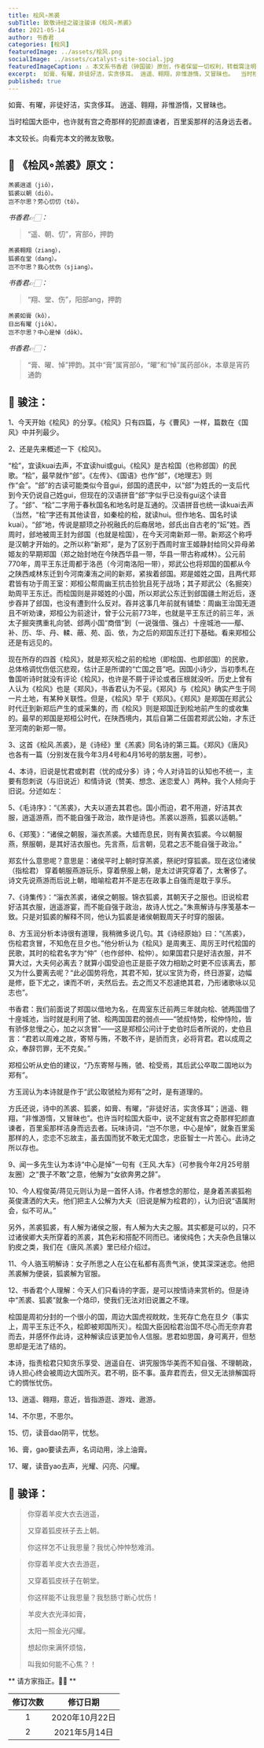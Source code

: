 ```yaml
---
title: 桧风∘羔裘
subTitle: 致敬诗经之骏注骏译《桧风∘羔裘》
date: 2021-05-14
author: 书香君
categories: [桧风]
featuredImage: ../assets/桧风.png
socialImage: ../assets/catalyst-site-social.jpg
featuredImageCaption: ⚠️️ 本文系书香君（钟国骏）原创，作者保留一切权利，转载需注明出处。
excerpt:  如膏、有曜，非徒好洁，实贪侈耳。 逍遥、翱翔，非惟游惰，又冒昧也。  当时桧国大臣中，也许就有宫之奇那样的犯颜直谏者，百里奚那样的洁身远去者。  本文较长。向看完本文的微友致敬。  
published: true
---
```


如膏、有曜，非徒好洁，实贪侈耳。
逍遥、翱翔，非惟游惰，又冒昧也。

当时桧国大臣中，也许就有宫之奇那样的犯颜直谏者，百里奚那样的洁身远去者。

本文较长。向看完本文的微友致敬。



## 🌼 《桧风∘羔裘》原文：

```
羔裘逍遥（jiô），
狐裘以朝（diô）。
岂不尔思？劳心忉忉（tô）。
```

*书香君👉🏻：*

> “遥、朝、忉”，宵部ô，押韵

```
羔裘翱翔（ziang），
狐裘在堂（dang）。
岂不尔思？我心忧伤（sjiang）。
```

*书香君👉🏻：*

> “翔、堂、伤”，阳部ang，押韵

```
羔裘如膏（kô），
日出有曜（jiôk）。
岂不尔思？中心是悼（dôk）。
```

*书香君👉🏻：*

> “膏、曜、悼”押韵。其中“膏”属宵部ô，“曜”和“悼”属药部ôk，本章是宵药通韵


## 🍁️ 骏注：

1、今天开始《桧风》的分享。《桧风》只有四篇，与《曹风》一样，篇数在《国风》中并列最少。

2、还是先来概述一下《桧风》。

“桧”，宜读kuai去声，不宜读hui或gui。《桧风》是古桧国（也称郐国）的民歌。“桧”，最早就作“郐”。《左传》、《国语》也作“郐”，《地理志》则作“会”。“郐”的古读可能类似今音gui，郐国的遗民中，以“郐”为姓氏的一支后代到今天仍说自己姓gui，但现在的汉语拼音“郐”字似乎已没有gui这个读音了。“郐”、“桧”二字用于春秋国名和地名时是互通的。汉语拼音也统一读kuai去声（当然，“桧”字还有其他读音，如秦桧的桧，就读hui。但作地名、国名时读kuai）。“郐”地，传说是颛顼之孙祝融氏的后裔居地，郐氏出自古老的“妘”姓。西周时，郐地被周王封为郐国（也就是桧国），在今天河南新郑一带。新郑这个称呼是汉朝才开始的。之所以称“新郑”，是为了区别于西周时宣王姬静封给同父异母弟姬友的早期郑国（郑之始封地在今陕西华县一带，华县一带古称咸林）。公元前770年，周平王东迁周都于洛邑（今河南洛阳一带），郑武公也将郑国的国都从今之陕西咸林东迁到今河南溱洧之间的新郑，紧挨着郐国。郑是姬姓之国，且两代郑君皆有功于周王室：郑桓公帮周幽王抗击猃狁且死于战场；其子郑武公（名掘突）助周平王东迁。而桧国则是非姬姓的小国，所以郑武公东迁到郐国疆土附近后，逐步吞并了郐国，也没有遭到什么反对。吞并这事几年前就有铺垫：周幽王治国无道且不听劝谏，郑桓公为前途计，曾于公元前773年，也就是平王东迁的前三年，派太子掘突携重礼向虢、郐两小国“商借”到（一说强借、强占）十座城池——鄢、补、历、华、丹、輮、蔽、苑、函、依，为之后的郑国东迁打下基础。看来郑桓公还是有远见的。

现在所存的四首《桧风》，就是郑灭桧之前的桧地（即桧国、也即郐国）的民歌，总体格调忧伤低沉悲观，估计正是所谓的“亡国之音”吧。因国小诗少，当初季札在鲁国听诗时就没有评论《桧风》，也许是不屑于评论或者压根就没听。历史上曾有人认为《桧风》也是《郑风》，书香君认为不妥。《郑风》与《桧风》确实产生于同一片土地，有某种关联性。但是，《桧风》早于《郑风》。《郑风》是郑国在郑武公时代迁到新郑后产生的或采集的，而《桧风》则是郑国迁到桧地前产生的或收集的。最早的郑国是郑桓公时代，在陕西境内，其后自第二任国君郑武公始，才东迁至河南的新郑一带。

3、这首《桧风.羔裘》，是《诗经》里《羔裘》同名诗的第三篇。《郑风》《唐风》也各有一篇（分别发在我今年3月4号和4月16号的朋友圈，可参）。

4、本诗，旧说是忧君或刺君（忧的成分多）诗；今人对诗旨的认知也不统一，主要有怨刺说（与旧说近）和情诗说（赞美、想念、迷恋爱人）两种。我个人倾向于旧说。分述如左：

5、《毛诗序》：“《羔裘》，大夫以道去其君也。国小而迫，君不用道，好洁其衣服，逍遥游燕，而不能自强于政治，故作是诗也。羔裘以游燕，狐裘以适朝。”

6、《郑笺》：“诸侯之朝服，淄衣羔裘。大蜡而息民，则有黄衣狐裘。今以朝服燕，祭服朝，是其好洁衣服也。先言燕，后言朝，见君之志不能自强于政治。”

郑玄什么意思呢？意思是：诸侯平时上朝时穿羔裘，祭祀时穿狐裘。现在这位诸侯（指桧君） 穿着朝服燕游玩乐，穿着祭服上朝，是太过讲究穿着了，太奢侈了。诗文先说燕游而后说上朝，暗喻桧君并不是志在政事上自强而是耽于享乐。

7、《诗集传》：“淄衣羔裘，诸侯之朝服。锦衣狐裘，其朝天子之服也。旧说桧君好洁其衣服，逍遥游宴，而不能自强于政治，故诗人忧之。”朱熹解诗与序笺基本一致。只是对狐裘的解释不同，他认为狐裘是诸侯朝觐周天子时穿的服装。

8、方玉润分析本诗很有道理，我稍微多说几句。其《诗经原始》曰：“《羔裘》，伤桧君贪冒，不知危在旦夕也。”他分析认为《桧风》是周夷王、周厉王时代桧国的民歌，其时的桧君名字为“仲”（也作郐仲、桧仲）。如果国君只是好洁衣服，并不算大过，大夫何必离去？就算小国受迫也正是臣子效力相助之时更不应该离去，那又为什么要离去呢？“此必国势将危，其君不知，犹以宝货为奇，终日游宴，边幅是修，臣下尤之，谏而不听，夫然后去。去之而又不忍遽绝其君，乃形诸歌咏以见志也”。

书香君：我们前面说了郑国以借地为名，在周室东迁前两三年就向桧、虢两国借了十座城池，当时就是利用了虢、桧两国国君的弱点——“虢叔恃势，桧仲恃险，皆有骄侈怠慢之心，加之以贪冒”——这是郑桓公问计于史伯时后者所说的，史伯且言：“君若以周难之故，寄帑与贿，不敢不许，是骄而贪，必将背君。君以成周之众，奉辞罚罪，无不克矣。”

郑桓公听从史伯的建议，“乃东寄帑与贿，虢、桧受焉，其后武公卒取二国地以为郑有”。

方玉润认为本诗就是作于“武公取虢桧为郑有”之时，是有道理的。

方氏还说，诗中的羔裘、狐裘，如膏、有曜，“非徒好洁，实贪侈耳”；逍遥、翱翔，“非惟游惰，又冒昧也”。也许当时桧国大臣中，说不定就有宫之奇那样犯颜直谏者，百里奚那样洁身而远去者。玩味诗词，“岂不尔思，中心是悼”，就象百里奚那样的人，恋恋不忘故主，虽去国而犹不敢无尤国念，忠臣智士一片苦心。此诗之所以存也。

9、闻一多先生认为本诗“中心是悼”一句有《王风.大车》（可参我今年2月25号朋友圈）之“畏子不敢”之意，他解为“女欲奔男之辞”。

10、今人程俊英/蒋见元则认为是一首怀人诗。作者想念的那位，是身着羔裘狐袍英俊潇洒的大夫。他们把主人公解为大夫（旧说是解为桧君的），认为旧说“语属附会，似不可从。”

另外，羔裘狐裘，有人解为诸侯之服，有人解为大夫之服。其实都是可以的，只不过诸侯卿大夫所穿着的羔裘，其色彩和搭配不同而已。诸侯纯色；大夫杂色且镶以豹皮之类，我们在《唐风.羔裘》里已经介绍过。

11、今人骆玉明解诗：女子所思之人在公在私都有高贵气派，使其深深迷恋。他把羔裘解为便装，狐裘解为官服。

12、书香君个人理解：今天人们只看诗的字面，是可以按情诗来赏析的。但是诗中“羔裘、狐裘”就象一个烙印，使我们无法对旧说置之不理。

桧国是周初分封的一个很小的国，周边大国虎视眈眈，生死存亡危在旦夕（事实上，周平王东迁不久，桧即被郑国所灭）。桧国大臣因桧君治国不尽心而无奈弃君而去，并感怀作此诗，这种解读应该更加令人信服。思君如思国，身可离开，但愁思却是无法了结的。

本诗，指责桧君只知贪乐享受、逍遥自在、讲究服饰华美而不知自强、不理朝政，诗人担心终会被周边大国所灭。君不明，臣不事。虽弃君而去，但又无法排解国将亡的惆怅忧伤。

13、逍遥、翱翔，意近，皆指游逛、游戏、遨游。

14、不尔思，不思尔。

15、忉，读音dao阴平，忧愁。

16、膏，gao要读去声，名词动用，涂上油膏。

17、曜，读音yao去声，光耀、闪亮、闪耀。


## 🍁️ 骏译：


> 你穿着羊皮大衣去逍遥，
> 
> 又穿着狐皮袄子去上朝。
> 
> 你这样怎不让我思量？我忧心忡忡愁难消。
> 


> 你穿着羊皮大衣去游逛，
> 
> 又穿着狐皮袄子在朝堂。
> 
> 你这样能不让我思量？我愁肠寸断心忧伤！
> 

> 羊皮大衣光泽如膏，
> 
> 太阳一照金光闪耀。
> 
> 想起你来满怀烦恼，
> 
> 叫我如何能不心焦？！
> 


** 请方家指正。🙏🏻 **

| 修订次数      | 修订日期 |
|   :----: |    :----:   |
|  1   | 2020年10月22日       |
|  2   | 2021年5月14日       |

